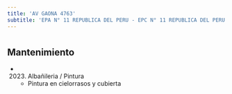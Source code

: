 ```yaml
---
title: 'AV GAONA 4763'
subtitle: 'EPA N° 11 REPUBLICA DEL PERU - EPC N° 11 REPUBLICA DEL PERU - JIN C (EPCJC 11/18°)'
---
```


#


## Mantenimiento

*  (2023) Albañileria / Pintura 
    + Pintura en cielorrasos y cubierta



